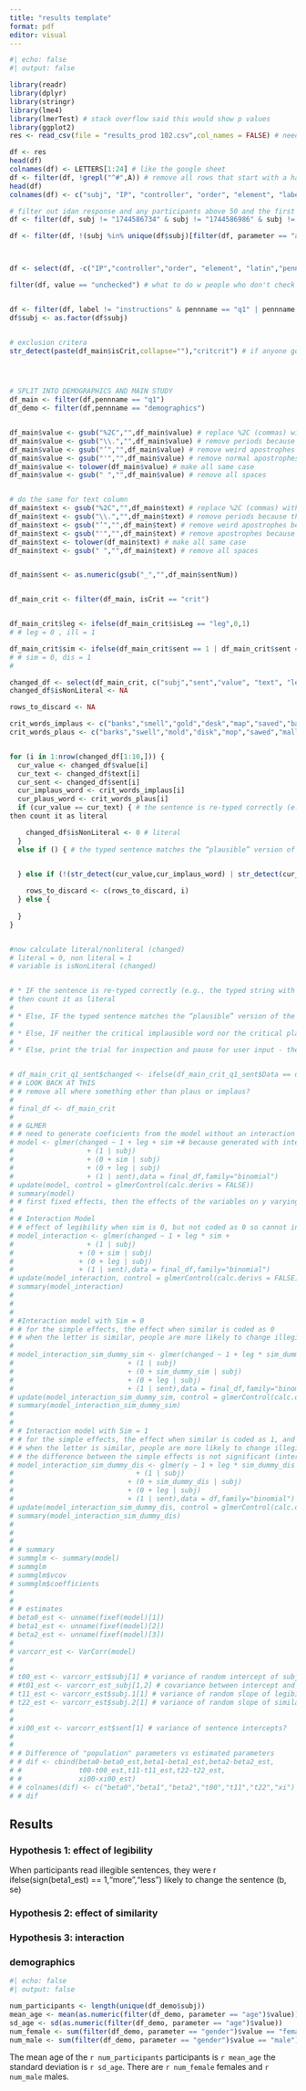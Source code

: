 ```yaml
---
title: "results template"
format: pdf
editor: visual
---
```


```r
#| echo: false
#| output: false

library(readr)
library(dplyr)
library(stringr)
library(lme4)
library(lmerTest) # stack overflow said this would show p values
library(ggplot2)
res <- read_csv(file = "results_prod 102.csv",col_names = FALSE) # need to download from google sheets

df <- res
head(df)
colnames(df) <- LETTERS[1:24] # like the google sheet
df <- filter(df, !grepl("^#",A)) # remove all rows that start with a hashtag which are all the comments
head(df)
colnames(df) <- c("subj", "IP", "controller", "order", "element", "label", "latin", "penntype", "pennname","parameter","value","eventTime","prolificID","num", "item", "group", "isCrit", "isLeg", "sentNum", "text", "author", "fileName", "comments")

# filter out idan response and any participants above 50 and the first two responses
df <- filter(df, subj != "1744586734" & subj != "1744586986" & subj != "1744662429") # removes first two subject ids and idans subject id (subject id is just the time of when participant started the experiment which is unique)

df <- filter(df, !(subj %in% unique(df$subj)[filter(df, parameter == "age")$value > 50])) # filter out participants whose age is above 50



df <- select(df, -c("IP","controller","order", "element", "latin","penntype","eventTime", "prolificID", "comments"))

filter(df, value == "unchecked") # what to do w people who don't check native english speaker???


df <- filter(df, label != "instructions" & pennname == "q1" | pennname == "demographics")
df$subj <- as.factor(df$subj)


# exclusion critera
str_detect(paste(df_main$isCrit,collapse=""),"critcrit") # if anyone got 2 criticals in a row




# SPLIT INTO DEMOGRAPHICS AND MAIN STUDY
df_main <- filter(df,pennname == "q1")
df_demo <- filter(df,pennname == "demographics")


df_main$value <- gsub("%2C","",df_main$value) # replace %2C (commas) with nothing because they are not important
df_main$value <- gsub("\\.","",df_main$value) # remove periods because they are not important
df_main$value <- gsub("’","",df_main$value) # remove weird apostrophes because they mess everything up
df_main$value <- gsub("'","",df_main$value) # remove normal apostrophes because they mess everything up
df_main$value <- tolower(df_main$value) # make all same case
df_main$value <- gsub(" ","",df_main$value) # remove all spaces


# do the same for text column
df_main$text <- gsub("%2C","",df_main$text) # replace %2C (commas) with nothing because they are not important
df_main$text <- gsub("\\.","",df_main$text) # remove periods because they are not important
df_main$text <- gsub("’","",df_main$text) # remove weird apostrophes because they mess everything up
df_main$text <- gsub("'","",df_main$text) # remove apostrophes because they mess everything up
df_main$text <- tolower(df_main$text) # make all same case
df_main$text <- gsub(" ","",df_main$text) # remove all spaces


df_main$sent <- as.numeric(gsub("_","",df_main$sentNum))


df_main_crit <- filter(df_main, isCrit == "crit")


df_main_crit$leg <- ifelse(df_main_crit$isLeg == "leg",0,1)
# # leg = 0 , ill = 1

df_main_crit$sim <- ifelse(df_main_crit$sent == 1 | df_main_crit$sent == 2 | df_main_crit$sent == 5 | df_main_crit$sent == 6 | df_main_crit$sent == 9 | df_main_crit$sent == 12 | df_main_crit$sent == 16 | df_main_crit$sent == 17 | df_main_crit$sent == 18 | df_main_crit$sent == 20, 0,1)
# # sim = 0, dis = 1
# 

changed_df <- select(df_main_crit, c("subj","sent","value", "text", "leg", "sim"))
changed_df$isNonLiteral <- NA

rows_to_discard <- NA

crit_words_implaus <- c("banks","smell","gold","desk","map","saved","ball","hit","naps","run","blamed","ties","liver","rain","halted","warm","water","hear","dining","meat")
crit_words_plaus <- c("barks","swell","mold","disk","mop","sawed","mall","lit","nags","sun","flamed","tics","liner","gain","halved","warn","wafer","near","pining","moat")


for (i in 1:nrow(changed_df[1:10,])) {
  cur_value <- changed_df$value[i]
  cur_text <- changed_df$text[i]
  cur_sent <- changed_df$sent[i]
  cur_implaus_word <- crit_words_implaus[i]
  cur_plaus_word <- crit_words_plaus[i]
  if (cur_value == cur_text) { # the sentence is re-typed correctly (e.g., the typed string with no spaces and punctuation matches the original sentences with not spaces and punctuation), 
then count it as literal

    changed_df$isNonLiteral <- 0 # literal
  }
  else if () { # the typed sentence matches the “plausible” version of the sentence, count it as non-literal

    
  } else if (!(str_detect(cur_value,cur_implaus_word) | str_detect(cur_value,cur_plaus_word))) { # neither the critical implausible word nor the critical plausible word are found as a substring of the typed string, discard the trial

    rows_to_discard <- c(rows_to_discard, i)
  } else {
    
  }
}


#now calculate literal/nonliteral (changed)
# literal = 0, non literal = 1
# variable is isNonLiteral (changed)


# * IF the sentence is re-typed correctly (e.g., the typed string with no spaces and punctuation matches the original sentences with not spaces and punctuation), 
# then count it as literal
# 
# * Else, IF the typed sentence matches the “plausible” version of the sentence, count it as non-literal
# 
# * Else, IF neither the critical implausible word nor the critical plausible word are found as a substring of the typed string, discard the trial
# 
# * Else, print the trial for inspection and pause for user input - these are cases where either the plausible or implausible words are typed, but something else was typed incorrectly. I think it would be the best to look at those one by one to decide how to code them. Some of them might just have typos that we can ignore and count as correct (e.g, we have a participant who types the name “Tony” and “Tonyt”); others might be cases where the participants truly mis-read/mis-interpreted another word in the sentence, in which case we should probably discard the trial. So, each of these sentences would be printed out by your code, and then you can choose one of three responses - e.g., 1 (count as literal), 2 (count as non-literal), or 3 (discard trial).


# df_main_crit_q1_sent$changed <- ifelse(df_main_crit_q1_sent$Data == df_main_crit_q1_sent$text,0,1)
# # LOOK BACK AT THIS
# # remove all where something other than plaus or implaus?
# 
# final_df <- df_main_crit
# 
# # GLMER
# # need to generate coeficients from the model without an interaction in gibson study
# model <- glmer(changed ~ 1 + leg + sim +# because generated with interaction, can still run a model without an interaction
#                  + (1 | subj) 
#                  + (0 + sim | subj)
#                  + (0 + leg | subj)
#                  + (1 | sent),data = final_df,family="binomial")
# update(model, control = glmerControl(calc.derivs = FALSE))
# summary(model)
# # first fixed effects, then the effects of the variables on y varying across the subj/sent
# 
# # Interaction Model
# # effect of legibility when sim is 0, but not coded as 0 so cannot interpret these coef
# model_interaction <- glmer(changed ~ 1 + leg * sim + 
#                  + (1 | subj) 
#                + (0 + sim | subj)
#                + (0 + leg | subj)
#                + (1 | sent),data = final_df,family="binomial")
# update(model_interaction, control = glmerControl(calc.derivs = FALSE))
# summary(model_interaction)
# 
# 
# 
# #Interaction model with Sim = 0
# # for the simple effects, the effect when similar is coded as 0
# # when the letter is similar, people are more likely to change illegible sentences than legible sentences (because the estimate is positive)
# 
# model_interaction_sim_dummy_sim <- glmer(changed ~ 1 + leg * sim_dummy_sim  
#                            + (1 | subj) 
#                            + (0 + sim_dummy_sim | subj)
#                            + (0 + leg | subj)
#                            + (1 | sent),data = final_df,family="binomial")
# update(model_interaction_sim_dummy_sim, control = glmerControl(calc.derivs = FALSE))
# summary(model_interaction_sim_dummy_sim)
# 
# 
# # Interaction model with Sim = 1
# # for the simple effects, the effect when similar is coded as 1, and dissimilar is coded as 0
# # when the letter is similar, people are more likely to change illegible sentences than legible sentences (because the estimate is positive)
# # the difference between the simple effects is not significant (interaction is not significant)
# model_interaction_sim_dummy_dis <- glmer(y ~ 1 + leg * sim_dummy_dis + 
#                              + (1 | subj) 
#                            + (0 + sim_dummy_dis | subj)
#                            + (0 + leg | subj)
#                            + (1 | sent),data = df,family="binomial")
# update(model_interaction_sim_dummy_dis, control = glmerControl(calc.derivs = FALSE))
# summary(model_interaction_sim_dummy_dis)
# 
# 
# 
# # summary
# summglm <- summary(model)
# summglm
# summglm$vcov
# summglm$coefficients
# 
# 
# # estimates
# beta0_est <- unname(fixef(model)[1])
# beta1_est <- unname(fixef(model)[2])
# beta2_est <- unname(fixef(model)[3])
# 
# varcorr_est <- VarCorr(model)
# 
# 
# t00_est <- varcorr_est$subj[1] # variance of random intercept of subject
# #t01_est <- varcorr_est_subj[1,2] # covariance between intercept and slope
# t11_est <- varcorr_est$subj.1[1] # variance of random slope of legibility by subject
# t22_est <- varcorr_est$subj.2[1] # variance of random slope of similarity by participant
# 
# 
# xi00_est <- varcorr_est$sent[1] # variance of sentence intercepts?
# 
# 
# # Difference of "population" parameters vs estimated parameters
# # dif <- cbind(beta0-beta0_est,beta1-beta1_est,beta2-beta2_est,
# #              t00-t00_est,t11-t11_est,t22-t22_est,
# #              xi00-xi00_est)
# # colnames(dif) <- c("beta0","beta1","beta2","t00","t11","t22","xi")
# # dif
```

## Results

### Hypothesis 1: effect of legibility

When participants read illegible sentences, they were r ifelse(sign(beta1_est) == 1,"more","less") likely to change the sentence (b, se) 

### Hypothesis 2: effect of similarity

### Hypothesis 3: interaction





### demographics

```r
#| echo: false
#| output: false

num_participants <- length(unique(df_demo$subj))
mean_age <- mean(as.numeric(filter(df_demo, parameter == "age")$value))
sd_age <- sd(as.numeric(filter(df_demo, parameter == "age")$value))
num_female <- sum(filter(df_demo, parameter == "gender")$value == "female")
num_male <- sum(filter(df_demo, parameter == "gender")$value == "male")

```

The mean age of the `r num_participants` participants is `r mean_age` the standard deviation is `r sd_age`. There are `r num_female` females and `r num_male` males.
